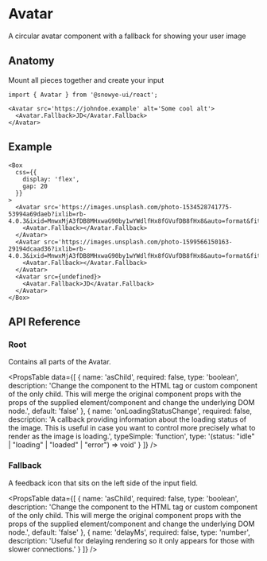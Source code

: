 
# Avatar

A circular avatar component with a fallback for showing your user image

## Anatomy

Mount all pieces together and create your input

```tsx
import { Avatar } from '@snowye-ui/react';

<Avatar src='https://johndoe.example' alt='Some cool alt'>
  <Avatar.Fallback>JD</Avatar.Fallback>
</Avatar>
```

## Example

<HeroContainer>
  <AvatarDemo />
</HeroContainer>

```tsx
<Box
  css={{
    display: 'flex',
    gap: 20
  }}
>
  <Avatar src='https://images.unsplash.com/photo-1534528741775-53994a69daeb?ixlib=rb-4.0.3&ixid=MnwxMjA3fDB8MHxwaG90by1wYWdlfHx8fGVufDB8fHx8&auto=format&fit=crop&w=1964&q=80'>
    <Avatar.Fallback></Avatar.Fallback>
  </Avatar>
  <Avatar src='https://images.unsplash.com/photo-1599566150163-29194dcaad36?ixlib=rb-4.0.3&ixid=MnwxMjA3fDB8MHxwaG90by1wYWdlfHx8fGVufDB8fHx8&auto=format&fit=crop&w=687&q=80'>
    <Avatar.Fallback></Avatar.Fallback>
  </Avatar>
  <Avatar src={undefined}>
    <Avatar.Fallback>JD</Avatar.Fallback>
  </Avatar>
</Box>
```

## API Reference

### Root

Contains all parts of the Avatar.

<PropsTable
  data={[
    {
      name: 'asChild',
      required: false,
      type: 'boolean',
      description:
        'Change the component to the HTML tag or custom component of the only child. This will merge the original component props with the props of the supplied element/component and change the underlying DOM node.',
      default: 'false'
    },
    {
      name: 'onLoadingStatusChange',
      required: false,
      description:
        'A callback providing information about the loading status of the image. This is useful in case you want to control more precisely what to render as the image is loading.',
      typeSimple: 'function',
      type: '(status: "idle" | "loading" | "loaded" | "error") => void'
    }
  ]}
/>

### Fallback

A feedback icon that sits on the left side of the input field.

<PropsTable
  data={[
    {
      name: 'asChild',
      required: false,
      type: 'boolean',
      description:
        'Change the component to the HTML tag or custom component of the only child. This will merge the original component props with the props of the supplied element/component and change the underlying DOM node.',
      default: 'false'
    },
    {
      name: 'delayMs',
      required: false,
      type: 'number',
      description:
        'Useful for delaying rendering so it only appears for those with slower connections.'
    }
  ]}
/>
